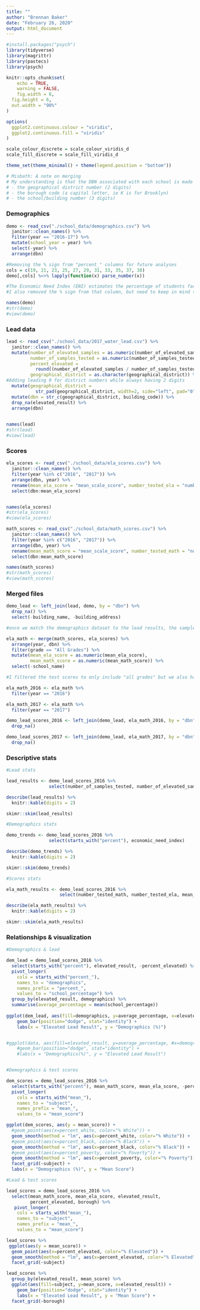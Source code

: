 ```yaml
---
title: ""
author: "Brennan Baker"
date: "February 26, 2020"
output: html_document
---
```


```r
#install.packages("psych")
library(tidyverse)
library(magrittr)
library(pastecs)
library(psych)

knitr::opts_chunk$set(
	echo = TRUE,
	warning = FALSE,
	fig.width = 8, 
  fig.height = 6,
  out.width = "90%"
)

options(
  ggplot2.continuous.colour = "viridis",
  ggplot2.continuous.fill = "viridis"
)

scale_colour_discrete = scale_colour_viridis_d
scale_fill_discrete = scale_fill_viridis_d

theme_set(theme_minimal() + theme(legend.position = "bottom"))

# Misbath: A note on merging
# My understanding is that the DBN associated with each school is made up of 3 elements
# - the geographical district number (2 digits)
# - the borough code (a capital letter, ie K is for Brooklyn)
# - the school/building number (3 digits)

```

### Demographics
```r
demo <- read_csv("./school_data/demographics.csv") %>% 
  janitor::clean_names() %>% 
  filter(year == "2016-17") %>% 
  mutate(school_year = year) %>% 
  select(-year) %>%
  arrange(dbn) 

#Removing the % sign from "percent_" columns for future analyses 
cols = c(19, 21, 23, 25, 27, 29, 31, 33, 35, 37, 38)
demo[,cols] %<>% lapply(function(x) parse_number(x))

#The Economic Need Index (ENI) estimates the percentage of students facing economic hardship
#I also removed the % sign from that column, but need to keep in mind that it's a percentage 

names(demo)
#str(demo)
#view(demo)

```

### Lead data
```r
lead <- read_csv("./school_data/2017_water_lead.csv") %>% 
  janitor::clean_names() %>% 
  mutate(number_of_elevated_samples = as.numeric(number_of_elevated_samples),
         number_of_samples_tested = as.numeric(number_of_samples_tested),
         percent_elevated = 
           round((number_of_elevated_samples / number_of_samples_tested)*100, 2),
         geographical_district = as.character(geographical_district)) %>% 
#Adding leading 0 for district numbers while always having 2 digits 
  mutate(geographical_district = 
           str_pad(geographical_district, width=2, side="left", pad="0")) %>% 
  mutate(dbn = str_c(geographical_district, building_code)) %>% 
  drop_na(elevated_result) %>%
  arrange(dbn)
  

names(lead)
#str(lead)
#view(lead)

```

### Scores
```r
ela_scores <- read_csv("./school_data/ela_scores.csv") %>% 
  janitor::clean_names() %>% 
  filter(year %in% c("2016", "2017")) %>% 
  arrange(dbn, year) %>% 
  rename(mean_ela_score = "mean_scale_score", number_tested_ela = "number_tested") %>% 
  select(dbn:mean_ela_score)


names(ela_scores)
#str(ela_scores)
#view(ela_scores)

math_scores <- read_csv("./school_data/math_scores.csv") %>% 
  janitor::clean_names() %>% 
  filter(year %in% c("2016", "2017")) %>%
  arrange(dbn, year) %>%
  rename(mean_math_score = "mean_scale_score", number_tested_math = "number_tested") %>% 
  select(dbn:mean_math_score)

names(math_scores)
#str(math_scores)
#view(math_scores)

```

### Merged files
```r
demo_lead <- left_join(lead, demo, by = "dbn") %>%
  drop_na() %>% 
  select(-building_name, -building_address)

#once we match the demographics dataset to the lead results, the sample size decreases from 1544 (N of lead results) to 828 

ela_math <- merge(math_scores, ela_scores) %>% 
  arrange(year, dbn) %>% 
  filter(grade == "All Grades") %>% 
  mutate(mean_ela_score = as.numeric(mean_ela_score),
         mean_math_score = as.numeric(mean_math_score)) %>% 
  select(-school_name)

#I filtered the test scores to only include "all grades" but we also have data for grades 3, 4, and 5 individually 

ela_math_2016 <- ela_math %>% 
  filter(year == "2016")

ela_math_2017 <- ela_math %>% 
  filter(year == "2017")

demo_lead_scores_2016 <- left_join(demo_lead, ela_math_2016, by = "dbn") %>% 
  drop_na()

demo_lead_scores_2017 <- left_join(demo_lead, ela_math_2017, by = "dbn") %>% 
  drop_na()

```

### Descriptive stats  
```r
#Lead stats

lead_results <- demo_lead_scores_2016 %>% 
                select(number_of_samples_tested, number_of_elevated_samples, percent_elevated)

describe(lead_results) %>% 
  knitr::kable(digits = 2)

skimr::skim(lead_results) 

#Demographics stats 

demo_trends <- demo_lead_scores_2016 %>% 
                select(starts_with("percent"), economic_need_index)

describe(demo_trends) %>% 
  knitr::kable(digits = 2)

skimr::skim(demo_trends)

#Scores stats

ela_math_results <- demo_lead_scores_2016 %>%
                    select(number_tested_math, number_tested_ela, mean_math_score, mean_ela_score)

describe(ela_math_results) %>% 
  knitr::kable(digits = 2)

skimr::skim(ela_math_results)

```

### Relationships & visualization
```r

#Demographics & lead 

dem_lead = demo_lead_scores_2016 %>% 
  select(starts_with("percent"), elevated_result, -percent_elevated) %>% 
  pivot_longer(
    cols = starts_with("percent_"),
    names_to = "demographics",
    names_prefix = "percent_",
    values_to = "school_percentage") %>%
  group_by(elevated_result, demographics) %>% 
  summarise(average_percentage = mean(school_percentage)) 
  
ggplot(dem_lead, aes(fill=demographics, y=average_percentage, x=elevated_result)) + 
    geom_bar(position="dodge", stat="identity") + 
    labs(x = "Elevated Lead Result", y = "Demographics (%)")


#ggplot(data, aes(fill=elevated_result, y=average_percentage, #x=demographics)) + 
    #geom_bar(position="dodge", stat="identity") + 
    #labs(x = "Demographics(%)", y = "Elevated Lead Result")


#Demographics & test scores 

dem_scores = demo_lead_scores_2016 %>% 
  select(starts_with("percent"), mean_math_score, mean_ela_score, -percent_elevated) %>%
  pivot_longer(
    cols = starts_with("mean_"),
    names_to = "subject",
    names_prefix = "mean_",
    values_to = "mean_score")

ggplot(dem_scores, aes(y = mean_score)) + 
  #geom_point(aes(x=percent_white, color="% White")) + 
  geom_smooth(method = "lm", aes(x=percent_white, color="% White")) +
  #geom_point(aes(x=percent_black, color="% Black")) + 
  geom_smooth(method = "lm", aes(x=percent_black, color="% Black")) + 
  #geom_point(aes(x=percent_poverty, color="% Poverty")) + 
  geom_smooth(method = "lm", aes(x=percent_poverty, color="% Poverty")) + 
  facet_grid(~subject) + 
  labs(x = "Demographics (%)", y = "Mean Score")

#Lead & test scores 

lead_scores = demo_lead_scores_2016 %>% 
  select(mean_math_score, mean_ela_score, elevated_result, 
         percent_elevated, borough) %>% 
   pivot_longer(
    cols = starts_with("mean_"),
    names_to = "subject",
    names_prefix = "mean_",
    values_to = "mean_score")

lead_scores %>% 
 ggplot(aes(y = mean_score)) + 
  geom_point(aes(x=percent_elevated, color="% Elevated")) + 
  geom_smooth(method = "lm", aes(x=percent_elevated, color="% Elevated")) + 
  facet_grid(~subject)

lead_scores %>% 
  group_by(elevated_result, mean_score) %>% 
  ggplot(aes(fill=subject, y=mean_score, x=elevated_result)) + 
    geom_bar(position="dodge", stat="identity") + 
    labs(x = "Elevated Lead Result", y = "Mean Score") + 
  facet_grid(~borough)

```


